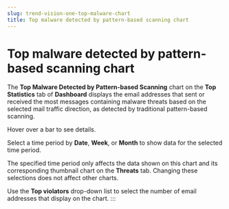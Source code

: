 ```yaml
---
slug: trend-vision-one-top-malware-chart
title: Top malware detected by pattern-based scanning chart
---
```

# Top malware detected by pattern-based scanning chart

The **Top Malware Detected by Pattern-based Scanning** chart on the **Top Statistics** tab of **Dashboard** displays the email addresses that sent or received the most messages containing malware threats based on the selected mail traffic direction, as detected by traditional pattern-based scanning.

Hover over a bar to see details.

Select a time period by **Date**, **Week**, or **Month** to show data for the selected time period.

The specified time period only affects the data shown on this chart and its corresponding thumbnail chart on the **Threats** tab. Changing these selections does not affect other charts.

Use the **Top violators** drop-down list to select the number of email addresses that display on the chart.
:::
